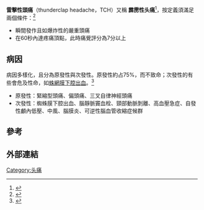 '''雷擊性頭痛'''（thunderclap headache，TCH）又稱 '''霹雳性头痛'''<ref>{{cite web|url=https://www.uptodate.com/contents/zh-Hans/overview-of-thunderclap-headache|website=UpToDate|title=霹雳性头痛概述|author=Todd J Schwedt, MD, MSCI|access-date=2021-04-14|archive-date=2021-04-14|archive-url=https://web.archive.org/web/20210414012718/https://www.uptodate.com/contents/zh-Hans/overview-of-thunderclap-headache|dead-url=no}}</ref>，按定義須滿足兩個條件：<ref>{{cite journal|url=https://doi.org/10.1007/s11910-014-0437-9|title=Thunderclap Headache|first=Esma|last=Dilli|date=2014-03-20|publisher=|journal=Current Neurology and Neuroscience Reports|volume=14|issue=4|pages=437|via=Springer Link|doi=10.1007/s11910-014-0437-9}}</ref>
* 瞬間發作且如爆炸性的嚴重頭痛
* 在60秒內達疼痛頂點，此時痛覺評分為7分以上

==病因==
病因多樣化，且分為原發性與次發性。原發性約占75%，而不致命；次發性的有些會危及性命，如[[蛛網膜下腔出血|蛛網膜下腔出血]]。<ref>{{cite journal|url=https://pubmed.ncbi.nlm.nih.gov/16781992/|title=Thunderclap headache|first1=Todd J.|last1=Schwedt|first2=Manjit S.|last2=Matharu|first3=David W.|last3=Dodick|date=2006-07-01|publisher=|journal=The Lancet. Neurology|volume=5|issue=7|pages=621–631|via=PubMed|doi=10.1016/S1474-4422(06)70497-5|pmid=16781992|access-date=2021-04-14|archive-date=2021-05-20|archive-url=https://web.archive.org/web/20210520182213/https://pubmed.ncbi.nlm.nih.gov/16781992/|dead-url=no}}</ref>
* 原發性：緊縮型頭痛、偏頭痛、三叉自律神經頭痛
* 次發性：蜘蛛膜下腔出血、腦靜脈竇血栓、頸部動脈剝離、高血壓急症、自發性顱內低壓、中風、腦膜炎、可逆性腦血管收縮症候群

==參考==
{{reflist}}
==外部連結==
{{Medical resources
|  DiseasesDB     = 33023 
|  ICD10          = {{ICD10|G|44|8}} 
|  ICD9           = {{ICD9|339.43}} 
|  ICDO           =  
|  OMIM           =  
|  MedlinePlus    =  
|  eMedicineSubj  =  
|  eMedicineTopic =  
|  MeshID         = 
}}
{{頭痛}}
[[Category:头痛|Category:头痛]]